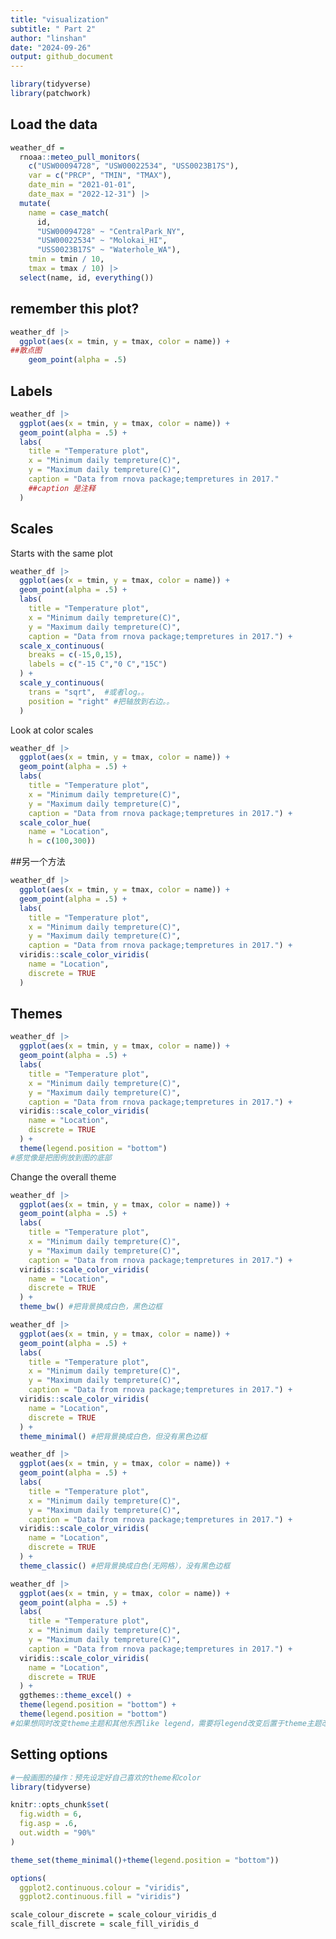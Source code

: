 ```yaml
---
title: "visualization"
subtitle: " Part 2"
author: "linshan"
date: "2024-09-26"
output: github_document
---
```

```r
library(tidyverse)
library(patchwork)
```

## Load the data
```r
weather_df = 
  rnoaa::meteo_pull_monitors(
    c("USW00094728", "USW00022534", "USS0023B17S"),
    var = c("PRCP", "TMIN", "TMAX"), 
    date_min = "2021-01-01",
    date_max = "2022-12-31") |>
  mutate(
    name = case_match(
      id, 
      "USW00094728" ~ "CentralPark_NY", 
      "USW00022534" ~ "Molokai_HI",
      "USS0023B17S" ~ "Waterhole_WA"),
    tmin = tmin / 10,
    tmax = tmax / 10) |>
  select(name, id, everything())
```

## remember this plot?
```r
weather_df |>
  ggplot(aes(x = tmin, y = tmax, color = name)) +
##散点图
    geom_point(alpha = .5)
```

## Labels
```r
weather_df |>
  ggplot(aes(x = tmin, y = tmax, color = name)) +
  geom_point(alpha = .5) +
  labs(
    title = "Temperature plot",
    x = "Minimum daily tempreture(C)",
    y = "Maximum daily tempreture(C)",
    caption = "Data from rnova package;tempretures in 2017."
    ##caption 是注释
  )
```

## Scales

Starts with the same plot
```r
weather_df |>
  ggplot(aes(x = tmin, y = tmax, color = name)) +
  geom_point(alpha = .5) +
  labs(
    title = "Temperature plot",
    x = "Minimum daily tempreture(C)",
    y = "Maximum daily tempreture(C)",
    caption = "Data from rnova package;tempretures in 2017.") +
  scale_x_continuous(
    breaks = c(-15,0,15),
    labels = c("-15 C","0 C","15C")
  ) +
  scale_y_continuous(
    trans = "sqrt",  #或者log。。
    position = "right" #把轴放到右边。。
  )
```

Look at color scales
```r
weather_df |>
  ggplot(aes(x = tmin, y = tmax, color = name)) +
  geom_point(alpha = .5) +
  labs(
    title = "Temperature plot",
    x = "Minimum daily tempreture(C)",
    y = "Maximum daily tempreture(C)",
    caption = "Data from rnova package;tempretures in 2017.") +
  scale_color_hue(
    name = "Location",
    h = c(100,300))
```

##另一个方法
```r
weather_df |>
  ggplot(aes(x = tmin, y = tmax, color = name)) +
  geom_point(alpha = .5) +
  labs(
    title = "Temperature plot",
    x = "Minimum daily tempreture(C)",
    y = "Maximum daily tempreture(C)",
    caption = "Data from rnova package;tempretures in 2017.") +
  viridis::scale_color_viridis(
    name = "Location",
    discrete = TRUE
  )
```

## Themes

```r
weather_df |>
  ggplot(aes(x = tmin, y = tmax, color = name)) +
  geom_point(alpha = .5) +
  labs(
    title = "Temperature plot",
    x = "Minimum daily tempreture(C)",
    y = "Maximum daily tempreture(C)",
    caption = "Data from rnova package;tempretures in 2017.") +
  viridis::scale_color_viridis(
    name = "Location",
    discrete = TRUE
  ) +
  theme(legend.position = "bottom")
#感觉像是把图例放到图的底部
```

Change the overall theme
```r
weather_df |>
  ggplot(aes(x = tmin, y = tmax, color = name)) +
  geom_point(alpha = .5) +
  labs(
    title = "Temperature plot",
    x = "Minimum daily tempreture(C)",
    y = "Maximum daily tempreture(C)",
    caption = "Data from rnova package;tempretures in 2017.") +
  viridis::scale_color_viridis(
    name = "Location",
    discrete = TRUE
  ) +
  theme_bw() #把背景换成白色，黑色边框
```

```r
weather_df |>
  ggplot(aes(x = tmin, y = tmax, color = name)) +
  geom_point(alpha = .5) +
  labs(
    title = "Temperature plot",
    x = "Minimum daily tempreture(C)",
    y = "Maximum daily tempreture(C)",
    caption = "Data from rnova package;tempretures in 2017.") +
  viridis::scale_color_viridis(
    name = "Location",
    discrete = TRUE
  ) +
  theme_minimal() #把背景换成白色，但没有黑色边框
```

```r
weather_df |>
  ggplot(aes(x = tmin, y = tmax, color = name)) +
  geom_point(alpha = .5) +
  labs(
    title = "Temperature plot",
    x = "Minimum daily tempreture(C)",
    y = "Maximum daily tempreture(C)",
    caption = "Data from rnova package;tempretures in 2017.") +
  viridis::scale_color_viridis(
    name = "Location",
    discrete = TRUE
  ) +
  theme_classic() #把背景换成白色(无网格），没有黑色边框
```

```r
weather_df |>
  ggplot(aes(x = tmin, y = tmax, color = name)) +
  geom_point(alpha = .5) +
  labs(
    title = "Temperature plot",
    x = "Minimum daily tempreture(C)",
    y = "Maximum daily tempreture(C)",
    caption = "Data from rnova package;tempretures in 2017.") +
  viridis::scale_color_viridis(
    name = "Location",
    discrete = TRUE
  ) +
  ggthemes::theme_excel() +
  theme(legend.position = "bottom") +
  theme(legend.position = "bottom")
#如果想同时改变theme主题和其他东西like legend，需要将legend改变后置于theme主题改变之后
```

## Setting options

```r
#一般画图的操作：预先设定好自己喜欢的theme和color
library(tidyverse)

knitr::opts_chunk$set(
  fig.width = 6,
  fig.asp = .6,
  out.width = "90%"
)

theme_set(theme_minimal()+theme(legend.position = "bottom"))

options(
  ggplot2.continuous.colour = "viridis",
  ggplot2.continuous.fill = "viridis")

scale_colour_discrete = scale_colour_viridis_d
scale_fill_discrete = scale_fill_viridis_d
```









